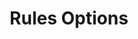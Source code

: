 ---
title: 'Rules Options'
description: 'The various rules and workflow options available for forms'
icon: 'sliders'
---
